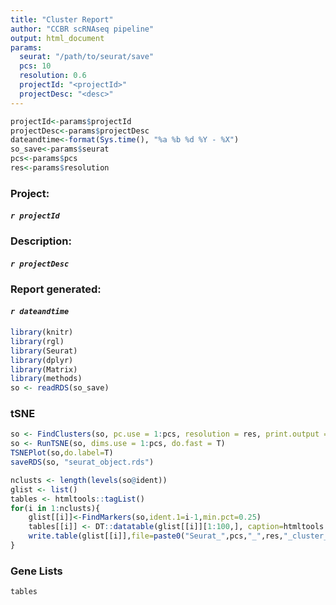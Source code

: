 ```yaml
---
title: "Cluster Report"
author: "CCBR scRNAseq pipeline"
output: html_document
params:
  seurat: "/path/to/seurat/save"
  pcs: 10
  resolution: 0.6
  projectId: "<projectId>"
  projectDesc: "<desc>"
---
```



```r
projectId<-params$projectId
projectDesc<-params$projectDesc
dateandtime<-format(Sys.time(), "%a %b %d %Y - %X")
so_save<-params$seurat
pcs<-params$pcs
res<-params$resolution
```

### **Project:**
####    *`r projectId`*
### **Description:** 
####    *`r projectDesc`*
### **Report generated:** 
####    *`r dateandtime`* 

```r
library(knitr)
library(rgl)
library(Seurat)
library(dplyr)
library(Matrix)
library(methods)
so <- readRDS(so_save)
```

### **tSNE**

```r
so <- FindClusters(so, pc.use = 1:pcs, resolution = res, print.output = 0, save.SNN = T, random.seed=1234567, temp.file.location=getwd())
so <- RunTSNE(so, dims.use = 1:pcs, do.fast = T)
TSNEPlot(so,do.label=T)
saveRDS(so, "seurat_object.rds")
```

```r
nclusts <- length(levels(so@ident))
glist <- list()
tables <- htmltools::tagList()
for(i in 1:nclusts){
	glist[[i]]<-FindMarkers(so,ident.1=i-1,min.pct=0.25)
	tables[[i]] <- DT::datatable(glist[[i]][1:100,], caption=htmltools::tags$caption(paste0("Top 10 gene markers for cluster #",(i-1)) ,style="color:red; font-size: 12px" ),rownames=T)
	write.table(glist[[i]],file=paste0("Seurat_",pcs,"_",res,"_cluster_",(i-1),".txt"),sep="\t",quote=F)
}
```

### **Gene Lists**

```r
tables
```

